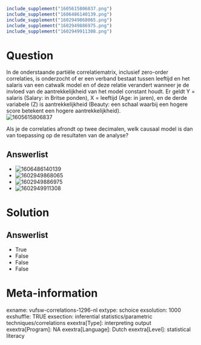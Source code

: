 ```r
include_supplement("1605615806837.png")
include_supplement("1606486140139.png")
include_supplement("1602949868065.png")
include_supplement("1602949886975.png")
include_supplement("1602949911308.png")
```

Question
========
In de onderstaande partiële correlatiematrix, inclusief zero-order
correlaties, is onderzocht of er een verband bestaat tussen leeftijd en
het salaris van een catwalk model en of deze relatie verandert wanneer
je de invloed van de aantrekkelijkheid van het model constant houdt. Er
geldt Y = salaris (Salary: in Britse ponden), X = leeftijd (Age: in
jaren), en de derde variabele (Z) is aantrekkelijkheid (Beauty: een
schaal waarbij een hogere score betekent een hogere
aantrekkelijkheid).  
<img src="1605615806837.png" class="fr-fic fr-dii tvcss_2"
alt="1605615806837" />  
  
Als je de correlaties afrondt op twee decimalen, welk causaal model is
dan van toepassing op de resultaten van de analyse?

Answerlist
----------
* <img src="1606486140139.png" class="fr-fic fr-dii tvcss_3"
  alt="1606486140139" />
* <img src="1602949868065.png" class="fr-fic fr-dii tvcss_3"
  alt="1602949868065" />
* <img src="1602949886975.png" class="fr-fic fr-dii tvcss_4"
  alt="1602949886975" />
* <img src="1602949911308.png" class="fr-fic fr-dii tvcss_5"
  alt="1602949911308" />

Solution
========










Answerlist
----------
* True
* False
* False
* False

Meta-information
================
exname: vufsw-correlations-1296-nl
extype: schoice
exsolution: 1000
exshuffle: TRUE
exsection: inferential statistics/parametric techniques/correlations
exextra[Type]: interpreting output
exextra[Program]: NA
exextra[Language]: Dutch
exextra[Level]: statistical literacy

